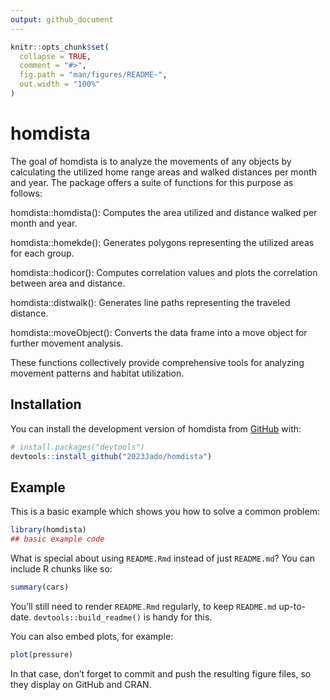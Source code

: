 ```yaml
---
output: github_document
---
```


<!-- README.md is generated from README.Rmd. Please edit that file -->

```r
knitr::opts_chunk$set(
  collapse = TRUE,
  comment = "#>",
  fig.path = "man/figures/README-",
  out.width = "100%"
)
```

# homdista

<!-- badges: start -->
<!-- badges: end -->

The goal of homdista is to analyze the movements of any objects by calculating the utilized home range areas and walked distances per month and year. The package offers a suite of functions for this purpose as follows:

homdista::homdista(): Computes the area utilized and distance walked per month and year.

homdista::homekde(): Generates polygons representing the utilized areas for each group.

homdista::hodicor(): Computes correlation values and plots the correlation between area and distance.

homdista::distwalk(): Generates line paths representing the traveled distance.

homdista::moveObject(): Converts the data frame into a move object for further movement analysis.

These functions collectively provide comprehensive tools for analyzing movement patterns and habitat utilization.

## Installation

You can install the development version of homdista from [GitHub](https://github.com/) with:

``` r
# install.packages("devtools")
devtools::install_github("2023Jado/homdista")
```

## Example

This is a basic example which shows you how to solve a common problem:

```r
library(homdista)
## basic example code
```

What is special about using `README.Rmd` instead of just `README.md`? You can include R chunks like so:

```r
summary(cars)
```

You'll still need to render `README.Rmd` regularly, to keep `README.md` up-to-date. `devtools::build_readme()` is handy for this.

You can also embed plots, for example:

```r
plot(pressure)
```

In that case, don't forget to commit and push the resulting figure files, so they display on GitHub and CRAN.
